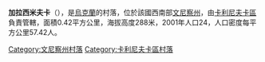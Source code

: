 {{coord|49|32|31|N|28|42|50|E|scale:30000|display=title}}

'''加拉西米夫卡'''（{{lang-uk|Гарасимівка}}），是[[烏克蘭|烏克蘭]]的村落，位於該國西南部[[文尼察州|文尼察州]]，由[[卡利尼夫卡區|卡利尼夫卡區]]負責管轄，面積0.42平方公里，海拔高度288米，2001年人口24，人口密度每平方公里57.42人。

[[Category:文尼察州村落|Category:文尼察州村落]]
[[Category:卡利尼夫卡區村落|Category:卡利尼夫卡區村落]]


{{Vinnytsia-geo-stub}}